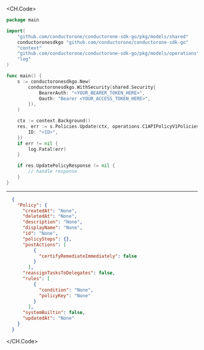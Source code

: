 
<CH.Code>
```go Update.go
package main

import(
	"github.com/conductorone/conductorone-sdk-go/pkg/models/shared"
	conductoronesdkgo "github.com/conductorone/conductorone-sdk-go"
	"context"
	"github.com/conductorone/conductorone-sdk-go/pkg/models/operations"
	"log"
)

func main() {
    s := conductoronesdkgo.New(
        conductoronesdkgo.WithSecurity(shared.Security{
            BearerAuth: "<YOUR_BEARER_TOKEN_HERE>",
            Oauth: "Bearer <YOUR_ACCESS_TOKEN_HERE>",
        }),
    )

    ctx := context.Background()
    res, err := s.Policies.Update(ctx, operations.C1APIPolicyV1PoliciesUpdateRequest{
        ID: "<ID>",
    })
    if err != nil {
        log.Fatal(err)
    }

    if res.UpdatePolicyResponse != nil {
        // handle response
    }
}
```
---

```json Example Response
  {
    "Policy": {
      "createdAt": "None",
      "deletedAt": "None",
      "description": "None",
      "displayName": "None",
      "id": "None",
      "policySteps": {},
      "postActions": [
          {
            "certifyRemediateImmediately": false
          }
        ],
      "reassignTasksToDelegates": false,
      "rules": [
          {
            "condition": "None",
            "policyKey": "None"
          }
        ],
      "systemBuiltin": false,
      "updatedAt": "None"
    }
  }
```
</CH.Code>

